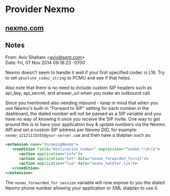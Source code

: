
# Provider Nexmo 

 

## [nexmo.com](https://www.nexmo.com/)

## Notes

From: Aviv Shaham \<aviv@sent.com>  
Date: Fri, 07 Nov 2014 09:18:23 -0700

Nexmo doesn't seem to handle it well if your first specified codec is L16\. Try to set `absolute_codec_string` to PCMU and see if that helps.

Also note that there is no need to include custom SIP headers such as api\_key, api\_secret, and answer\_url when you make an outbound call.

Since you mentioned also needing inbound - keep in mind that when you use Nexmo's built-in "Forward to SIP" setting for each number in the dashboard, the dialed number will not be passed as a SIP variable and you have no way of knowing it once you receive the SIP invite. One way to get around this is to have your application buy & update numbers via the Nexmo API and set a custom SIP address per Nexmo DID, for example: `nexmo_12121115555@your-server.com` and then have a dialplan such as:

```xml
<extension name="IncomingNexmo">
   <condition field="destination_number" expression="^nexmo_(\d+)$">
      <action application="info"/>
      <action application="set" data="nexmo_forwarded_for=$1"/>
      <action application="lua" data="nexmo_handler.lua"/>
   </condition>
</extension>
```

The `nexmo_forwarded_for session` variable will now expose to you the dialed Nexmo phone number allowing your application or XML dialplan to use it.


